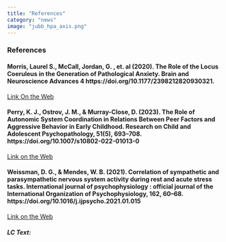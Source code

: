 ```yaml
---
title: "References"
category: "news"
image: "jubb_hpa_axis.png"
---
```


### References

#### Morris, Laurel S., McCall, Jordan, G. , et. al (2020). The Role of the Locus Coeruleus in the Generation of Pathological Anxiety. Brain and Neuroscience Advances 4 https://doi.org/10.1177/2398212820930321.

[Link On the Web](https://journals.sagepub.com/doi/10.1177/2398212820930321)

#### Perry, K. J., Ostrov, J. M., & Murray-Close, D. (2023). The Role of Autonomic System Coordination in Relations Between Peer Factors and Aggressive Behavior in Early Childhood. Research on Child and Adolescent Psychopathology, 51(5), 693--708. https://doi.org/10.1007/s10802-022-01013-0

[Link on the Web](https://link.springer.com/article/10.1007/s10802-022-01013-0#citeas)

#### Weissman, D. G., & Mendes, W. B. (2021). Correlation of sympathetic and parasympathetic nervous system activity during rest and acute stress tasks. International journal of psychophysiology : official journal of the International Organization of Psychophysiology, 162, 60--68. https://doi.org/10.1016/j.ijpsycho.2021.01.015

[Link on the Web](https://www.ncbi.nlm.nih.gov/pmc/articles/PMC7987796/)

##### LC Text:
